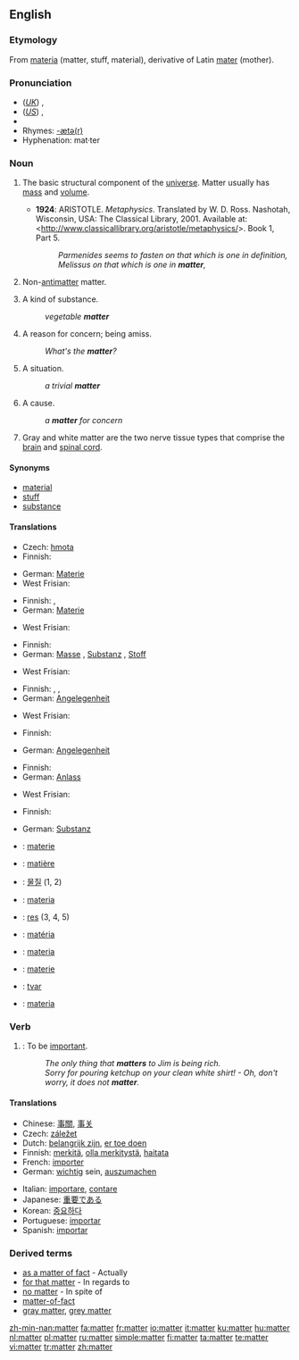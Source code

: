 {{wikipedia|Matter (disambiguation)}}
==English==

===Etymology===
From {{L.}} [[materia]] (matter, stuff, material), derivative of Latin [[mater]] (mother).

===Pronunciation===
* (''[[Received Pronunciation|UK]]'') {{IPA|/ˈmætə/}}, {{SAMPA|/"m{t@/}}
* (''[[General American|US]]'') {{IPA|/ˈmætɚ/}}, {{SAMPA|/"m{t@`/}}
* {{audio|en-us-matter.ogg|Audio (US)}}
* Rhymes: [[Rhymes:English:-ætə(r)|-ætə(r)]]
* Hyphenation: mat·ter

===Noun===
{{wikipedia}}
{{en-noun|s|-}}

# {{physics}} The basic structural component of the [[universe]].  Matter usually has [[mass]] and [[volume]].
#* '''1924''': ARISTOTLE.  ''Metaphysics''.  Translated by W. D. Ross.  Nashotah, Wisconsin, USA: The Classical Library, 2001.  Available at: <http://www.classicallibrary.org/aristotle/metaphysics/>. Book 1, Part 5.
#*: ''Parmenides seems to fasten on that which is one in definition, Melissus on that which is one in '''matter''',''
# {{physics}} Non-[[antimatter]] matter.
# A kind of substance.
#: ''vegetable '''matter'''''
# A reason for concern; being amiss.
#: ''What's the '''matter'''?''
# A situation.
#: ''a trivial '''matter'''''
# A cause.
#: ''a '''matter''' for concern''
# {{neurology}} Gray and white matter are the two nerve tissue types that comprise the [[brain]] and [[spinal cord]].

====Synonyms====
* [[material]]
* [[stuff]]
* [[substance]]

====Translations====
{{trans-top|basic structural component of the universe}}
* Czech: [[hmota]] {{f}}
* Finnish: {{t|fi|aine}}
{{trans-mid}}
* German: [[Materie]] {{f}}
* West Frisian: {{t+|fy|c}}
{{trans-bottom}}

{{trans-top|non-antimatter matter}}
* Finnish: {{t|fi|materia}}, {{t|fi|aine}}
* German: [[Materie]] {{f}}
{{trans-mid}}
* West Frisian: {{t+|fy|matearje|c}}
{{trans-bottom}}

{{trans-top|kind of substance}}
* Finnish: {{t|fi|aine}}
* German: [[Masse]] {{f}}, [[Substanz]] {{f}}, [[Stoff]] {{m}}
{{trans-mid}}
* West Frisian: {{t+|fy|matearje|c}}
{{trans-bottom}}

{{trans-top|reason for concern}}
* Finnish: {{t|fi|pulma}}, {{t|fi|ongelma}}, {{t|fi|hätä}}
* German: [[Angelegenheit]] {{f}}
{{trans-mid}}
* West Frisian: {{t+|fy|saak|c}}
{{trans-bottom}}

{{trans-top|situation}}
* Finnish: {{t|fi|tilanne}}
{{trans-mid}}
* German: [[Angelegenheit]] {{f}}
{{trans-bottom}}

{{trans-top|cause}}
* Finnish: {{t|fi|aihe}}
* German: [[Anlass]] {{m}}
{{trans-mid}}
* West Frisian: {{t+|fy|saak}}
{{trans-bottom}}

{{trans-top|neurology: nerve tissue type}}
* Finnish: {{t|fi|aine}}
{{trans-mid}}
* German: [[Substanz]] {{f}}
{{trans-bottom}}

{{checktrans-top}}
* {{ttbc|Dutch}}: [[materie]] {{f}}
* {{ttbc|French}}: [[matière]] {{f}}
* {{ttbc|Korean}}: [[물질]] (1, 2)
* {{ttbc|Interlingua}}: [[materia]]
* {{ttbc|Latin}}: [[res]] (3, 4, 5)
{{checktrans-mid}}
* {{ttbc|Portuguese}}: [[matéria]] {{f}}
* {{ttbc|Italiano}}: [[materia]] {{f}}
* {{ttbc|Romanian}}: [[materie]] {{f}}
* {{ttbc|Serbian}}: [[tvar]]
* {{ttbc|Spanish}}: [[materia]] {{f}}
{{trans-bottom}}

===Verb===
{{en-verb}}

# {{intransitive}}: To be [[important]].
#: ''The only thing that '''matters''' to Jim is being rich.''
#: ''Sorry for pouring ketchup on your clean white shirt! - Oh, don't worry, it does not '''matter'''.''

====Translations====
{{trans-top|to be important}}
* Chinese: [[事關]], [[事关]]
* Czech: [[záležet]]
* Dutch: [[belangrijk zijn]], [[er toe doen]]
* Finnish: [[merkitä]], [[olla merkitystä]], [[haitata]]
* French: [[importer]]
* German: [[wichtig]] sein, [[auszumachen]]
{{trans-mid}}
* Italian: [[importare]], [[contare]]
* Japanese: [[重要]]である
* Korean: [[중요]]하다
* Portuguese: [[importar]]
* Spanish: [[importar]]
{{trans-bottom}}

===Derived terms===
* [[as a matter of fact]] - Actually
* [[for that matter]] - In regards to
* [[no matter]] - In spite of
* [[matter-of-fact]]
* [[gray matter]], [[grey matter]]

[[zh-min-nan:matter]]
[[fa:matter]]
[[fr:matter]]
[[io:matter]]
[[it:matter]]
[[ku:matter]]
[[hu:matter]]
[[nl:matter]]
[[pl:matter]]
[[ru:matter]]
[[simple:matter]]
[[fi:matter]]
[[ta:matter]]
[[te:matter]]
[[vi:matter]]
[[tr:matter]]
[[zh:matter]]
